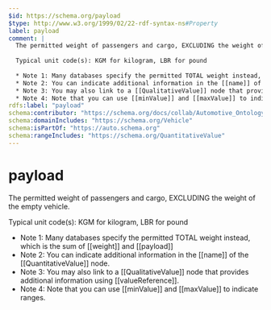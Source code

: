 ```yaml
---
$id: https://schema.org/payload
$type: http://www.w3.org/1999/02/22-rdf-syntax-ns#Property
label: payload
comment: |
  The permitted weight of passengers and cargo, EXCLUDING the weight of the empty vehicle.
  
  Typical unit code(s): KGM for kilogram, LBR for pound
  
  * Note 1: Many databases specify the permitted TOTAL weight instead, which is the sum of [[weight]] and [[payload]]
  * Note 2: You can indicate additional information in the [[name]] of the [[QuantitativeValue]] node.
  * Note 3: You may also link to a [[QualitativeValue]] node that provides additional information using [[valueReference]].
  * Note 4: Note that you can use [[minValue]] and [[maxValue]] to indicate ranges.
rdfs:label: "payload"
schema:contributor: "https://schema.org/docs/collab/Automotive_Ontology_Working_Group"
schema:domainIncludes: "https://schema.org/Vehicle"
schema:isPartOf: "https://auto.schema.org"
schema:rangeIncludes: "https://schema.org/QuantitativeValue"
---
```


# payload

The permitted weight of passengers and cargo, EXCLUDING the weight of the empty vehicle.

Typical unit code(s): KGM for kilogram, LBR for pound

* Note 1: Many databases specify the permitted TOTAL weight instead, which is the sum of [[weight]] and [[payload]]
* Note 2: You can indicate additional information in the [[name]] of the [[QuantitativeValue]] node.
* Note 3: You may also link to a [[QualitativeValue]] node that provides additional information using [[valueReference]].
* Note 4: Note that you can use [[minValue]] and [[maxValue]] to indicate ranges.

